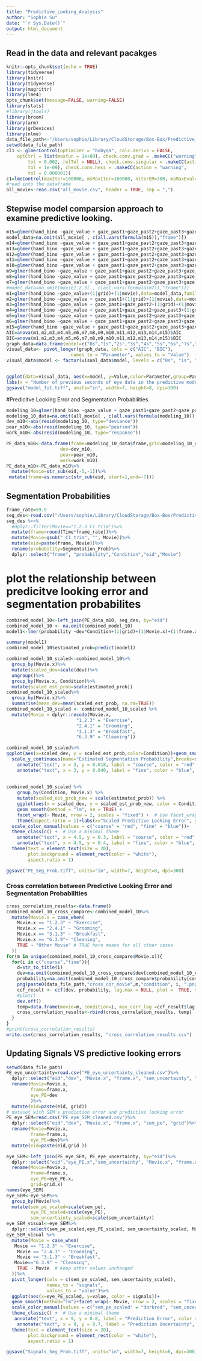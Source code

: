 ```yaml
---
title: "Predictive_Looking_Analysis"
author: "Sophie Su"
date: "`r Sys.Date()`"
output: html_document
---
```


## Read in the data and relevant pacakges 
```r
knitr::opts_chunk$set(echo = TRUE)
library(tidyverse)
library(knitr)
library(tidyverse)
library(magrittr)
library(lme4)
opts_chunk$set(message=FALSE, warning=FALSE)
library(stats)
#library(jtools)
library(broom)
library(arm)
library(grDevices)
library(nlme)
data_file_path<-"/Users/sophie/Library/CloudStorage/Box-Box/Predictive_Looking/data"
setwd(data_file_path)
cl1 <- glmerControl(optimizer = "bobyqa", calc.derivs = FALSE,
    optCtrl = list(maxfun = 1e+09), check.conv.grad = .makeCC("warning",
        tol = 0.002, relTol = NULL), check.conv.singular = .makeCC(action = "message",
        tol = 1e-09), check.conv.hess = .makeCC(action = "warning",
        tol = 0.000001))
c1=lmeControl(maxIter=100000, msMaxIter=100000, niterEM=300, msMaxEval=100000, tolerance=.000001,msTol=.0000001,returnObject=TRUE,minAbsParApVar=.05, opt = c("nlminb"), optimMethod="BFGS")
#read into the dataframe  
all_movie<-read.csv("all_movie.csv", header = TRUE, sep = ",")

```

## Stepwise model comparsion approach to examine predictive looking.
```r
m15=glmer(hand_bino ~gaze_value + gaze_past1+gaze_past2+gaze_past3+gaze_past4+gaze_past5+gaze_past6+gaze_past7+gaze_past8+gaze_past9+gaze_past10+gaze_past11+gaze_past12+gaze_past13+gaze_past14+(1|grid)+(1|movie),data=all_movie,family = "binomial"("logit"),control=cl1)
model_data=na.omit(all_movie[ , c(all.vars(formula(m15)),"frame")])
m14=glmer(hand_bino ~gaze_value + gaze_past1+gaze_past2+gaze_past3+gaze_past4+gaze_past5+gaze_past6+gaze_past7+gaze_past8+gaze_past9+gaze_past10+gaze_past11+gaze_past12+gaze_past13+(1|grid)+(1|movie),data=model_data,family = "binomial"("logit"),control=cl1)
m13=glmer(hand_bino ~gaze_value + gaze_past1+gaze_past2+gaze_past3+gaze_past4+gaze_past5+gaze_past6+gaze_past7+gaze_past8+gaze_past9+gaze_past10+gaze_past11+gaze_past12+(1|grid)+(1|movie),data=model_data,family = "binomial"("logit"),control=cl1)
m12=glmer(hand_bino ~gaze_value + gaze_past1+gaze_past2+gaze_past3+gaze_past4+gaze_past5+gaze_past6+gaze_past7+gaze_past8+gaze_past9+gaze_past10+gaze_past11+(1|grid)+(1|movie),data=model_data,family = "binomial"("logit"),control=cl1)
m11=glmer(hand_bino ~gaze_value + gaze_past1+gaze_past2+gaze_past3+gaze_past4+gaze_past5+gaze_past6+gaze_past7+gaze_past8+gaze_past9+gaze_past10+(1|grid)+(1|movie),data=model_data,family = "binomial"("logit"),control=cl1)
m10=glmer(hand_bino ~gaze_value + gaze_past1+gaze_past2+gaze_past3+gaze_past4+gaze_past5+gaze_past6+gaze_past7+gaze_past8+gaze_past9+(1|grid)+(1|movie),data=model_data,family = "binomial"("logit"),control=cl1)
m9=glmer(hand_bino ~gaze_value + gaze_past1+gaze_past2+gaze_past3+gaze_past4+gaze_past5+gaze_past6+gaze_past7+gaze_past8+(1|grid)+(1|movie),data=model_data,family = "binomial"("logit"),control=cl1)
m8=glmer(hand_bino ~gaze_value + gaze_past1+gaze_past2+gaze_past3+gaze_past4+gaze_past5+gaze_past6+gaze_past7+(1|grid)+(1|movie),data=model_data,,family = "binomial"("logit"),control=cl1)
m7=glmer(hand_bino ~gaze_value + gaze_past1+gaze_past2+gaze_past3+gaze_past4+gaze_past5+gaze_past6+(1|grid)+(1|movie),data=model_data,,family = "binomial"("logit"),control=cl1)
#model_data=na.omit(movie1.2.3[ , c(all.vars(formula(m7)),"frame")])
m1=glmer(hand_bino ~gaze_value+(1|grid)+(1|movie),data=model_data,family = "binomial"("logit"),control=cl1)
m2=glmer(hand_bino ~gaze_value + gaze_past1+(1|grid)+(1|movie),data=model_data,family = "binomial"("logit"),control=cl1)
m3=glmer(hand_bino ~gaze_value + gaze_past1+gaze_past2+(1|grid)+(1|movie),data=model_data,family = "binomial"("logit"),control=cl1)
m4=glmer(hand_bino ~gaze_value + gaze_past1+gaze_past2+gaze_past3+(1|grid)+(1|movie),data=model_data,family = "binomial"("logit"),control=cl1)
m5=glmer(hand_bino ~gaze_value + gaze_past1+gaze_past2+gaze_past3+gaze_past4+(1|grid)+(1|movie),data=model_data,family = "binomial"("logit"),control=cl1)
m6=glmer(hand_bino ~gaze_value + gaze_past1+gaze_past2+gaze_past3+gaze_past4+gaze_past5+(1|grid)+(1|movie),data=model_data,family = "binomial"("logit"),control=cl1)
m15=glmer(hand_bino ~gaze_value + gaze_past1+gaze_past2+gaze_past3+gaze_past4+gaze_past5+gaze_past6+gaze_past7+gaze_past8+gaze_past9+gaze_past10+gaze_past11+gaze_past12+gaze_past13+gaze_past14+(1|grid)+(1|movie),data=model_data,family = "binomial"("logit"),control=cl1)
AIC=anova(m1,m2,m3,m4,m5,m6,m7,m8,m9,m10,m11,m12,m13,m14,m15)$AIC 
BIC=anova(m1,m2,m3,m4,m5,m6,m7,m8,m9,m10,m11,m12,m13,m14,m15)$BIC
graph_data=data.frame(model=c("0s","1s","2s","3s","4s","5s","6s","7s","8s","9s","10s","11s","12s","13s","14s"),AIC=AIC, BIC=BIC)
visual_data<- pivot_longer(graph_data, cols = c("AIC", "BIC"), 
                        names_to = "Parameter", values_to = "Value")
visual_data$model <- factor(visual_data$model, levels = c("0s", "1s", "2s", "3s", "4s", "5s", "6s", "7s", "8s", "9s", "10s", "11s", "12s", "13s", "14s"))


ggplot(data=visual_data, aes(x=model, y=Value,color=Parameter,group=Parameter))+geom_point()+geom_line(size=2)+scale_color_manual(values = c("BIC" = "green", "AIC" = "black"),guide = "none") +
labs(x = "Number of previous seconds of eye data in the predictive model")+annotate("text", x = 5, y = 17775, label = "BIC", color = "green")+annotate("text", x = 5, y = 17700, label = "AIC", color = "black")+theme(text = element_text(size = 15),plot.background = element_rect(color = "white"),aspect.ratio = 1)+theme(legend.position = "none")+theme_classic()
ggsave("model_fit.tiff", units="in", width=7, height=8, dpi=300)
```

#Predicitve Looking Error and Segmentation Probabilities 
```r
modeling_10=glmer(hand_bino ~gaze_value + gaze_past1+gaze_past2+gaze_past3+gaze_past4+gaze_past5+gaze_past6+gaze_past7+gaze_past8+gaze_past9+(1|grid)+(1|movie),data=all_movie,family = "binomial"("logit"),control=cl1)
modeling_10_data=na.omit(all_movie[ , c(all.vars(formula(modeling_10)),"frame")])
dev_m10<-abs(resid(modeling_10, type="deviance"))
pear_m10<-abs(resid(modeling_10, type="pearson"))
work_m10<-abs(resid(modeling_10, type="response"))

PE_data_m10<-data.frame(frame=modeling_10_data$frame,grid=modeling_10_data$grid,eid=paste(modeling_10_data$frame,modeling_10_data$movie),
                    dev=dev_m10,
                    pear=pear_m10,
                    work=work_m10)
PE_data_m10<-PE_data_m10%>%
  mutate(Movie=str_sub(eid,-5,-1))%>%
 mutate(frame=as.numeric(str_sub(eid, start=1,end=-7)))
```

## Segmentation Probabilities
```r
frame_rate=59.9
seg_des<-read.csv("/Users/sophie/Library/CloudStorage/Box-Box/Predictive_Looking/data/segmentation_probability_sampled.csv")
seg_des %<>% 
  #dplyr::filter(Movie=="1.2.3_C1_trim")%>%
  mutate(frame=round(Time*frame_rate))%>%
  mutate(Movie=gsub("_C1_trim", "", Movie))%>%
  mutate(eid=paste(frame, Movie))%>%
  rename(probability=Segmentation_Prob)%>%
  dplyr::select("frame", "probability","Condition","eid","Movie")
```

# plot the relationship between predicitve looking error and segmentation probabilites
```r
combined_model_10<-left_join(PE_data_m10, seg_des, by="eid")
combined_model_10 <- na.omit(combined_model_10)
model1<-lmer(probability ~dev*Condition+(1|grid)+(1|Movie.x)+(1|frame.x),data=combined_model_10,control = lmerControl(optimizer = "bobyqa"))

summary(model1)
combined_model_10$estimated_prob=predict(model1)

combined_model_10_scaled<-combined_model_10%>%
  group_by(Movie.x)%>%
  mutate(scaled_dev=scale(dev))%>%
  ungroup()%>%
  group_by(Movie.x, Condition)%>%
  mutate(scaled_est_prob=scale(estimated_prob))
combined_model_10_scaled%>%
  group_by(Movie.x)%>%
  summarise(mean_dev=mean(scaled_est_prob, na.rm=TRUE))
combined_model_10_scaled <- combined_model_10_scaled %>%
  mutate(Movie = dplyr::recode(Movie.x,
                          "1.2.3" = "Exercise",
                          "2.4.1" = "Grooming",
                          "3.1.3" = "Breakfast",
                          "6.3.9" = "Cleaning"))

combined_model_10_scaled%>%
ggplot(aes(x=scaled_dev, y = scaled_est_prob,color=Condition))+geom_smooth(method="lm",se=TRUE)+facet_grid( ~ Movie)+labs(x="Scaled Predictive Looking Error", y="Estimated Segmentation Probability")+
  scale_y_continuous(name="Estimated Segmentation Probability",breaks=seq(-1,1,1)) +  # Use a minimal theme
    annotate("text", x = 3, y = 0.018, label = "coarse", color = "red", hjust = 1, vjust = 1, size = 3) +
    annotate("text", x = 3, y = 0.040, label = "fine", color = "blue", hjust = 1, vjust = 1, size = 3)+theme_classic()+theme(legend.position = "none")
  
  
combined_model_10_scaled %>%
    group_by(Condition, Movie.x) %>%
    mutate(scaled_est_prob_new = scale(estimated_prob)) %>%
    ggplot(aes(x = scaled_dev, y = scaled_est_prob_new, color = Condition)) +
    geom_smooth(method = "lm", se = TRUE) +
    facet_wrap(~ Movie, nrow = 2, scales = "fixed") +  # Use facet_wrap with nrow set to 2
    theme(aspect.ratio = 1)+labs(x="Scaled Predictive Looking Error", y="Scaled Estimated Segmentation Probability")+
  scale_color_manual(values = c("coarse" = "red", "fine" = "blue"))+
  theme_classic() +  # Use a minimal theme
    annotate("text", x = 4.5, y = 0.3, label = "coarse", color = "red", hjust = 1, vjust = 1, size=5) +
    annotate("text", x = 4.5, y = 0.4, label = "fine", color = "blue", hjust = 1, vjust = 1, size=5)+theme(legend.position = "none")+
  theme(text = element_text(size = 20),
        plot.background = element_rect(color = "white"),
        aspect.ratio = 1)

ggsave("PE_Seg_Prob.tiff", units="in", width=7, height=8, dpi=300)
```

### Cross correlation between Predictive Looking Error and Segmentation Probabilities
```r
cross_correlation_results<-data.frame()
combined_model_10_cross_compare<-combined_model_10%>%
  mutate(Movie.x = case_when(
    Movie.x == "1.2.3" ~ "Exercise",
    Movie.x == "2.4.1" ~ "Grooming",
    Movie.x == "3.1.3" ~ "Breakfast",
    Movie.x == "6.3.9"~ "Cleaning",
    TRUE ~ "Other Movie" # TRUE here means for all other cases
  ))
for(m in unique(combined_model_10_cross_compare$Movie.x)){
  for(i in c("coarse","fine")){
    d=str_to_title(i)
    dev=na.omit(combined_model_10_cross_compare$dev[combined_model_10_cross_compare$Movie.x==m&combined_model_10_cross_compare$Condition==i])
    probability=na.omit(combined_model_10_cross_compare$probability[combined_model_10_cross_compare$Movie.x==m&combined_model_10_cross_compare$Condition==i])
    png(paste0(data_file_path,"cross_cor_movie",m,"condition", i, ".png"),width = 800, height = 600)
    ccf_result <- ccf(dev, probability, lag.max = NULL, plot =  TRUE, main = paste0("For Movie ", m," and ", d," Segmentation Probability"))
    #plot()
    dev.off()
    temp=data.frame(movie=m, condition=i, max_corr_lag =ccf_result$lag[which.max(ccf_result$acf)])
    cross_correlation_results<-rbind(cross_correlation_results, temp)
  }
}
#print(cross_correlation_results)
write.csv(cross_correlation_results, "cross_correlation_results.csv")
```




## Updating Signals VS predictive looking errors 
```r
setwd(data_file_path)
PE_eye_uncertainty=read.csv("PE_eye_uncertainty_cleaned.csv")%>%
  dplyr::select("eid","dev", "Movie.x", "frame.x", "sem_uncertainty", "grid")%>%
  rename(Movie=Movie.x,
         frame=frame.x, 
         eye_PE=dev
         )%>%
  mutate(eid=paste(eid, grid))
# dataset with SEM's prediction error and predictive looking error
PE_eye_SEM=read.csv("PE_eye_SEM_cleaned.csv")%>%
  dplyr::select("eid","dev", "Movie.x", "frame.x", "sem_pe", "grid")%>%
  rename(Movie=Movie.x,
         frame=frame.x, 
         eye_PE=dev)%>%
  mutate(eid=paste(eid,grid ))

eye_SEM<-left_join(PE_eye_SEM, PE_eye_uncertainty, by="eid")%>%
  dplyr::select("eid","eye_PE.x","sem_uncertainty", "Movie.x", "frame.x", "sem_pe", "grid.x")%>%
  rename(Movie=Movie.x,
         frame=frame.x, 
         eye_PE=eye_PE.x,
         grid=grid.x)
names(eye_SEM)
eye_SEM<-eye_SEM%>%
  group_by(Movie)%>%
  mutate(sem_pe_scaled=scale(sem_pe),
         eye_PE_scaled=scale(eye_PE), 
         sem_uncertainty_scaled=scale(sem_uncertainty))
eye_SEM_visual<-eye_SEM%>%
  dplyr::select(sem_pe_scaled,eye_PE_scaled, sem_uncertainty_scaled, Movie )
eye_SEM_visual %>%
  mutate(Movie = case_when(
   Movie == "1.2.3" ~ "Exercise",
    Movie == "2.4.1" ~ "Grooming",
    Movie == "3.1.3" ~ "Breakfast",
   Movie=="6.3.9" ~ "Cleaning",
    TRUE ~ Movie  # Keep other values unchanged
  ))%>%
  pivot_longer(cols = c(sem_pe_scaled, sem_uncertainty_scaled),
               names_to = "signals",
               values_to = "value")%>%
  ggplot(aes(x=eye_PE_scaled, y=value, color = signals))+
  geom_smooth(method="lm")+facet_wrap(~ Movie, nrow = 2, scales = "fixed")+theme(aspect.ratio = 1)+labs(x="Scaled Predictive Looking Error", y="Scaled Model Updating Signals")+
  scale_color_manual(values = c("sem_pe_scaled" = "darkred", "sem_uncertainty_scaled" = "purple")) +
  theme_classic() +  # Use a minimal theme
   annotate("text", x = 9, y = 0.8, label = "Prediction Error", color = "darkred", hjust = 1, vjust = 1, size = 5) +
    annotate("text", x = 9, y = 0.7, label = "Prediction Uncertainty", color = "purple", hjust = 1, vjust = 1, size = 5)+theme(legend.position = "none")+
  theme(text = element_text(size = 20),
        plot.background = element_rect(color = "white"),
        aspect.ratio = 1)

ggsave("Signals_Seg_Prob.tiff", units="in", width=7, height=8, dpi=300)
```